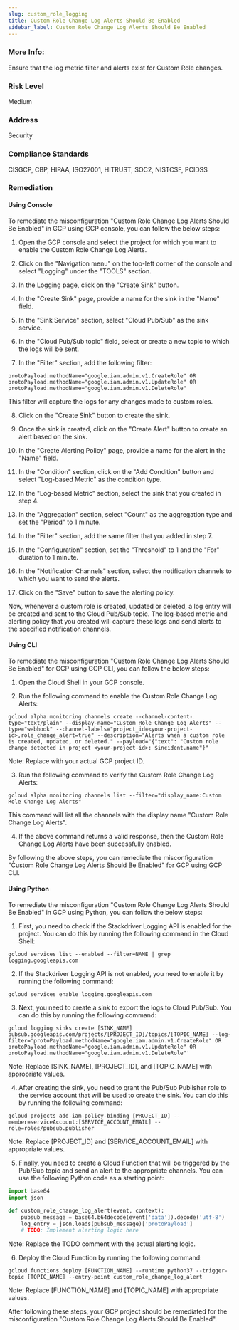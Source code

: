 ```yaml
---
slug: custom_role_logging
title: Custom Role Change Log Alerts Should Be Enabled
sidebar_label: Custom Role Change Log Alerts Should Be Enabled
---
```


### More Info:

Ensure that the log metric filter and alerts exist for Custom Role changes.

### Risk Level

Medium

### Address

Security

### Compliance Standards

CISGCP, CBP, HIPAA, ISO27001, HITRUST, SOC2, NISTCSF, PCIDSS
### Remediation

#### Using Console

To remediate the misconfiguration "Custom Role Change Log Alerts Should Be Enabled" in GCP using GCP console, you can follow the below steps:

1. Open the GCP console and select the project for which you want to enable the Custom Role Change Log Alerts.

2. Click on the "Navigation menu" on the top-left corner of the console and select "Logging" under the "TOOLS" section.

3. In the Logging page, click on the "Create Sink" button.

4. In the "Create Sink" page, provide a name for the sink in the "Name" field.

5. In the "Sink Service" section, select "Cloud Pub/Sub" as the sink service.

6. In the "Cloud Pub/Sub topic" field, select or create a new topic to which the logs will be sent.

7. In the "Filter" section, add the following filter: 

```
protoPayload.methodName="google.iam.admin.v1.CreateRole" OR protoPayload.methodName="google.iam.admin.v1.UpdateRole" OR protoPayload.methodName="google.iam.admin.v1.DeleteRole"
```

This filter will capture the logs for any changes made to custom roles.

8. Click on the "Create Sink" button to create the sink.

9. Once the sink is created, click on the "Create Alert" button to create an alert based on the sink.

10. In the "Create Alerting Policy" page, provide a name for the alert in the "Name" field.

11. In the "Condition" section, click on the "Add Condition" button and select "Log-based Metric" as the condition type.

12. In the "Log-based Metric" section, select the sink that you created in step 4.

13. In the "Aggregation" section, select "Count" as the aggregation type and set the "Period" to 1 minute.

14. In the "Filter" section, add the same filter that you added in step 7.

15. In the "Configuration" section, set the "Threshold" to 1 and the "For" duration to 1 minute.

16. In the "Notification Channels" section, select the notification channels to which you want to send the alerts.

17. Click on the "Save" button to save the alerting policy.

Now, whenever a custom role is created, updated or deleted, a log entry will be created and sent to the Cloud Pub/Sub topic. The log-based metric and alerting policy that you created will capture these logs and send alerts to the specified notification channels.

#### Using CLI

To remediate the misconfiguration "Custom Role Change Log Alerts Should Be Enabled" for GCP using GCP CLI, you can follow the below steps:

1. Open the Cloud Shell in your GCP console.

2. Run the following command to enable the Custom Role Change Log Alerts:
```
gcloud alpha monitoring channels create --channel-content-type="text/plain" --display-name="Custom Role Change Log Alerts" --type="webhook" --channel-labels="project_id=<your-project-id>,role_change_alert=true" --description="Alerts when a custom role is created, updated, or deleted." --payload="{"text": "Custom role change detected in project <your-project-id>: $incident.name"}"
```
Note: Replace <your-project-id> with your actual GCP project ID.

3. Run the following command to verify the Custom Role Change Log Alerts:
```
gcloud alpha monitoring channels list --filter="display_name:Custom Role Change Log Alerts"
```
This command will list all the channels with the display name "Custom Role Change Log Alerts".

4. If the above command returns a valid response, then the Custom Role Change Log Alerts have been successfully enabled.

By following the above steps, you can remediate the misconfiguration "Custom Role Change Log Alerts Should Be Enabled" for GCP using GCP CLI.

#### Using Python

To remediate the misconfiguration "Custom Role Change Log Alerts Should Be Enabled" in GCP using Python, you can follow the below steps:

1. First, you need to check if the Stackdriver Logging API is enabled for the project. You can do this by running the following command in the Cloud Shell:

```
gcloud services list --enabled --filter=NAME | grep logging.googleapis.com
```

2. If the Stackdriver Logging API is not enabled, you need to enable it by running the following command:

```
gcloud services enable logging.googleapis.com
```

3. Next, you need to create a sink to export the logs to Cloud Pub/Sub. You can do this by running the following command:

```
gcloud logging sinks create [SINK_NAME] pubsub.googleapis.com/projects/[PROJECT_ID]/topics/[TOPIC_NAME] --log-filter='protoPayload.methodName="google.iam.admin.v1.CreateRole" OR protoPayload.methodName="google.iam.admin.v1.UpdateRole" OR protoPayload.methodName="google.iam.admin.v1.DeleteRole"'
```

Note: Replace [SINK_NAME], [PROJECT_ID], and [TOPIC_NAME] with appropriate values.

4. After creating the sink, you need to grant the Pub/Sub Publisher role to the service account that will be used to create the sink. You can do this by running the following command:

```
gcloud projects add-iam-policy-binding [PROJECT_ID] --member=serviceAccount:[SERVICE_ACCOUNT_EMAIL] --role=roles/pubsub.publisher
```

Note: Replace [PROJECT_ID] and [SERVICE_ACCOUNT_EMAIL] with appropriate values.

5. Finally, you need to create a Cloud Function that will be triggered by the Pub/Sub topic and send an alert to the appropriate channels. You can use the following Python code as a starting point:

```python
import base64
import json

def custom_role_change_log_alert(event, context):
    pubsub_message = base64.b64decode(event['data']).decode('utf-8')
    log_entry = json.loads(pubsub_message)['protoPayload']
    # TODO: Implement alerting logic here
```

Note: Replace the TODO comment with the actual alerting logic.

6. Deploy the Cloud Function by running the following command:

```
gcloud functions deploy [FUNCTION_NAME] --runtime python37 --trigger-topic [TOPIC_NAME] --entry-point custom_role_change_log_alert
```

Note: Replace [FUNCTION_NAME] and [TOPIC_NAME] with appropriate values.

After following these steps, your GCP project should be remediated for the misconfiguration "Custom Role Change Log Alerts Should Be Enabled".



